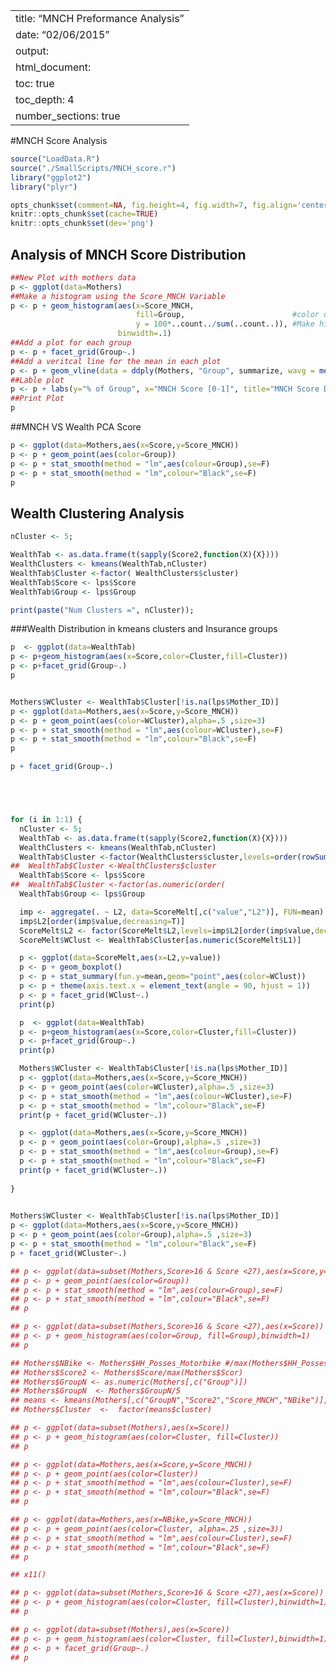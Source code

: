 
---
title: "MNCH Preformance Analysis"
date: "02/06/2015"
output:
    html_document:
        toc: true
        toc_depth: 4
        number_sections: true
---
#MNCH Score Analysis

```r

source("LoadData.R")
source("./SmallScripts/MNCH_score.r")
library("ggplot2")
library("plyr")

opts_chunk$set(comment=NA, fig.height=4, fig.width=7, fig.align='center')
knitr::opts_chunk$set(cache=TRUE)
knitr::opts_chunk$set(dev='png')


```



## Analysis of MNCH Score Distribution
```r

##New Plot with mothers data
p <- ggplot(data=Mothers)
##Make a histogram using the Score_MNCH Variable
p <- p + geom_histogram(aes(x=Score_MNCH,
                            fill=Group,                        #color using group
                            y = 100*..count../sum(..count..)), #Make histogram using percent
                        binwidth=.1)
##Add a plot for each group
p <- p + facet_grid(Group~.)
##Add a veritcal line for the mean in each plot
p <- p + geom_vline(data = ddply(Mothers, "Group", summarize, wavg = mean(Score_MNCH)), aes(xintercept=wavg))
##Lable plot
p <- p + labs(y="% of Group", x="MNCH Score [0-1]", title="MNCH Score Distribution by Group")
##Print Plot
p

```


##MNCH VS Wealth PCA Score
```r


p <- ggplot(data=Mothers,aes(x=Score,y=Score_MNCH))
p <- p + geom_point(aes(color=Group))
p <- p + stat_smooth(method = "lm",aes(colour=Group),se=F)
p <- p + stat_smooth(method = "lm",colour="Black",se=F)
p

```


## Wealth Clustering Analysis



``` r

nCluster <- 5;

WealthTab <- as.data.frame(t(sapply(Score2,function(X){X})))
WealthClusters <- kmeans(WealthTab,nCluster)
WealthTab$Cluster <-factor( WealthClusters$cluster)
WealthTab$Score <- lps$Score
WealthTab$Group <- lps$Group            

print(paste("Num Clusters =", nCluster));

```


###Wealth Distribution in kmeans clusters and Insurance groups
```r

p  <- ggplot(data=WealthTab)
p <- p+geom_histogram(aes(x=Score,color=Cluster,fill=Cluster))
p <- p+facet_grid(Group~.)
p


Mothers$WCluster <- WealthTab$Cluster[!is.na(lps$Mother_ID)]
p <- ggplot(data=Mothers,aes(x=Score,y=Score_MNCH))
p <- p + geom_point(aes(color=WCluster),alpha=.5 ,size=3)
p <- p + stat_smooth(method = "lm",aes(colour=WCluster),se=F)
p <- p + stat_smooth(method = "lm",colour="Black",se=F)
p

p + facet_grid(Group~.)





for (i in 1:1) {
  nCluster <- 5;
  WealthTab <- as.data.frame(t(sapply(Score2,function(X){X})))
  WealthClusters <- kmeans(WealthTab,nCluster)
  WealthTab$Cluster <-factor(WealthClusters$cluster,levels=order(rowSums(WealthClusters$centers)),labels=paste(1:nCluster))
##  WealthTab$Cluster <-WealthClusters$cluster
  WealthTab$Score <- lps$Score
##  WealthTab$Cluster <-factor(as.numeric(order(
  WealthTab$Group <- lps$Group

  imp <- aggregate(. ~ L2, data=ScoreMelt[,c("value","L2")], FUN=mean)
  imp$L2[order(imp$value,decreasing=T)]
  ScoreMelt$L2 <- factor(ScoreMelt$L2,levels=imp$L2[order(imp$value,decreasing=T)])
  ScoreMelt$WClust <- WealthTab$Cluster[as.numeric(ScoreMelt$L1)]

  p <- ggplot(data=ScoreMelt,aes(x=L2,y=value))
  p <- p + geom_boxplot()
  p <- p + stat_summary(fun.y=mean,geom="point",aes(color=WClust))
  p <- p + theme(axis.text.x = element_text(angle = 90, hjust = 1))
  p <- p + facet_grid(WClust~.)
  print(p)

  p  <- ggplot(data=WealthTab)
  p <- p+geom_histogram(aes(x=Score,color=Cluster,fill=Cluster))
  p <- p+facet_grid(Group~.)
  print(p)

  Mothers$WCluster <- WealthTab$Cluster[!is.na(lps$Mother_ID)]
  p <- ggplot(data=Mothers,aes(x=Score,y=Score_MNCH))
  p <- p + geom_point(aes(color=WCluster),alpha=.5 ,size=3)
  p <- p + stat_smooth(method = "lm",aes(colour=WCluster),se=F)
  p <- p + stat_smooth(method = "lm",colour="Black",se=F)
  print(p + facet_grid(WCluster~.))

  p <- ggplot(data=Mothers,aes(x=Score,y=Score_MNCH))
  p <- p + geom_point(aes(color=Group),alpha=.5 ,size=3)
  p <- p + stat_smooth(method = "lm",aes(colour=Group),se=F)
  p <- p + stat_smooth(method = "lm",colour="Black",se=F)
  print(p + facet_grid(WCluster~.))
  
}

  
Mothers$WCluster <- WealthTab$Cluster[!is.na(lps$Mother_ID)]
p <- ggplot(data=Mothers,aes(x=Score,y=Score_MNCH))
p <- p + geom_point(aes(color=Group),alpha=.5 ,size=3)
p <- p + stat_smooth(method = "lm",colour="Black",se=F)
p + facet_grid(WCluster~.)


```

```r
## p <- ggplot(data=subset(Mothers,Score>16 & Score <27),aes(x=Score,y=Score_MNCH))
## p <- p + geom_point(aes(color=Group))
## p <- p + stat_smooth(method = "lm",aes(colour=Group),se=F)
## p <- p + stat_smooth(method = "lm",colour="Black",se=F)
## p

## p <- ggplot(data=subset(Mothers,Score>16 & Score <27),aes(x=Score))
## p <- p + geom_histogram(aes(color=Group, fill=Group),binwidth=1)
## p

## Mothers$NBike <- Mothers$HH_Posses_Motorbike #/max(Mothers$HH_Posses_Motorbike)
## Mothers$Score2 <- Mothers$Score/max(Mothers$Scor)
## Mothers$GroupN <- as.numeric(Mothers[,c("Group")])
## Mothers$GroupN  <- Mothers$GroupN/5 
## means <- kmeans(Mothers[,c("GroupN","Score2","Score_MNCH","NBike")],centers=5)
## Mothers$Cluster  <-  factor(means$cluster)

## p <- ggplot(data=subset(Mothers),aes(x=Score))
## p <- p + geom_histogram(aes(color=Cluster, fill=Cluster))
## p

## p <- ggplot(data=Mothers,aes(x=Score,y=Score_MNCH))
## p <- p + geom_point(aes(color=Cluster))
## p <- p + stat_smooth(method = "lm",aes(colour=Cluster),se=F)
## p <- p + stat_smooth(method = "lm",colour="Black",se=F)
## p

## p <- ggplot(data=Mothers,aes(x=NBike,y=Score_MNCH))
## p <- p + geom_point(aes(color=Cluster, alpha=.25 ,size=3))
## p <- p + stat_smooth(method = "lm",aes(colour=Cluster),se=F)
## p <- p + stat_smooth(method = "lm",colour="Black",se=F)
## p

## x11()

## p <- ggplot(data=subset(Mothers,Score>16 & Score <27),aes(x=Score))
## p <- p + geom_histogram(aes(color=Cluster, fill=Cluster),binwidth=1)
## p

## p <- ggplot(data=subset(Mothers),aes(x=Score))
## p <- p + geom_histogram(aes(color=Cluster, fill=Cluster),binwidth=1)
## p <- p + facet_grid(Group~.)
## p

```

```r







```
